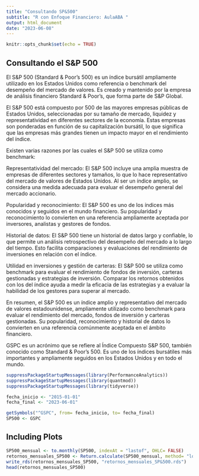 ```yaml
---
title: "Consultando SP&500"
subtitle: "R con Enfoque Financiero: AulaABA "
output: html_document
date: "2023-06-08"
---
```


```r
knitr::opts_chunk$set(echo = TRUE)
```
## Consultando el S&P 500 

El S&P 500 (Standard & Poor's 500) es un índice bursátil ampliamente utilizado en los Estados Unidos como referencia o benchmark del desempeño del mercado de valores. Es creado y mantenido por la empresa de análisis financiero Standard & Poor's, que forma parte de S&P Global.

El S&P 500 está compuesto por 500 de las mayores empresas públicas de Estados Unidos, seleccionadas por su tamaño de mercado, liquidez y representatividad en diferentes sectores de la economía. Estas empresas son ponderadas en función de su capitalización bursátil, lo que significa que las empresas más grandes tienen un impacto mayor en el rendimiento del índice.

Existen varias razones por las cuales el S&P 500 se utiliza como benchmark:

Representatividad del mercado: El S&P 500 incluye una amplia muestra de empresas de diferentes sectores y tamaños, lo que lo hace representativo del mercado de valores de Estados Unidos. Al ser un índice amplio, se considera una medida adecuada para evaluar el desempeño general del mercado accionario.

Popularidad y reconocimiento: El S&P 500 es uno de los índices más conocidos y seguidos en el mundo financiero. Su popularidad y reconocimiento lo convierten en una referencia ampliamente aceptada por inversores, analistas y gestores de fondos.

Historial de datos: El S&P 500 tiene un historial de datos largo y confiable, lo que permite un análisis retrospectivo del desempeño del mercado a lo largo del tiempo. Esto facilita comparaciones y evaluaciones del rendimiento de inversiones en relación con el índice.

Utilidad en inversiones y gestión de carteras: El S&P 500 se utiliza como benchmark para evaluar el rendimiento de fondos de inversión, carteras gestionadas y estrategias de inversión. Comparar los retornos obtenidos con los del índice ayuda a medir la eficacia de las estrategias y a evaluar la habilidad de los gestores para superar al mercado.

En resumen, el S&P 500 es un índice amplio y representativo del mercado de valores estadounidense, ampliamente utilizado como benchmark para evaluar el rendimiento del mercado, fondos de inversión y carteras gestionadas. Su popularidad, reconocimiento y historial de datos lo convierten en una referencia comúnmente aceptada en el ámbito financiero.

GSPC es un acrónimo que se refiere al Índice Compuesto S&P 500, también conocido como Standard & Poor's 500. Es uno de los índices bursátiles más importantes y ampliamente seguidos en los Estados Unidos y en todo el mundo.


```r
suppressPackageStartupMessages(library(PerformanceAnalytics))
suppressPackageStartupMessages(library(quantmod))
suppressPackageStartupMessages(library(tidyverse))

fecha_inicio <- "2015-01-01"
fecha_final <- "2023-06-01"

getSymbols("^GSPC", from= fecha_inicio, to= fecha_final)
SP500 <- GSPC
```

## Including Plots

```r
SP500_mensual <- to.monthly(SP500, indexAt = "lastof", OHLC= FALSE)
retornos_mensuales_SP500 <- Return.calculate(SP500_mensual, method= "log") %>% na.omit
write_rds(retornos_mensuales_SP500, "retornos_mensuales_SP&500.rds")
head(retornos_mensuales_SP500)
```

